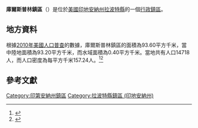 {{noteTA
|G1=USState
|G2=地名
|G3=Unit
}}
{{Infobox settlement
|official_name            = 庫爾斯普林鎮區
|native_name = Coolspring Township
|settlement_type          = [[行政鎮區|行政鎮區]]
|image_skyline            = 
|imagesize                = 
|image_map                = Map highlighting Coolspring Township, LaPorte County, Indiana.svg
|mapsize                  = 250px
|pushpin_map  =USA Indiana
|pushpin_label = 庫爾斯普林鎮區
|pushpin_label_position   = top
|pushpin_map_caption      = 庫爾斯普林鎮區在印地安納州的位置
|subdivision_type         = [[世界政區索引|國家]]
|subdivision_type1        = [[美国州份|州份]]
|subdivision_type2        = [[印地安納州行政区划|縣]]
|subdivision_name         = [[美国|美国]]
|subdivision_name1        = [[印地安納州|印地安納州]]
|subdivision_name2        = [[拉波特縣_(印地安納州)|拉波特縣]]
|elevation_ft             = 653
|elevation_m              = 199
|timezone                 = [[北美东部時區|北美东部時區]]
|area_total_km2           = 93.60
|area_land_km2            = 93.20
|area_water_km2           = 0.40
|area_total_sq_mi         = 
|area_land_sq_mi          = 
|area_water_sq_mi         = 
|population_as_of         = [[2010年美國人口普查|2010]]
|population_footnotes     = 
|population_total         = 14718
|population_density_km2   = auto
|population_density_sq_mi = auto
|utc_offset               = -5
|coordinates              = {{coord|41|39|17|N|86|52|23|W|type:city_region:US-AL_source:GNS-enwiki|display=inline,title}}
| coor_pinpoint           = 
| coordinates_footnotes   = 
|timezone_DST             = EDT
|utc_offset_DST           = -4
|postal_code_type         = [[美國郵區編號|郵區編號]]
|postal_code              = 
|area_code                = {{link-en|电话区号219|Area code 219|219}}
|blank_name = [[地名信息系统|GNIS ID]]
|blank_info = 453247
}}
'''庫爾斯普林鎮區'''（{{lang-en|Coolspring Township}}）是位於[[美國|美國]][[印地安納州|印地安納州]][[拉波特縣_(印地安納州)|拉波特縣]]的一個[[行政鎮區|行政鎮區]]。

== 地方資料 ==
根據[[2010年美國人口普查|2010年美國人口普查]]的數據，庫爾斯普林鎮區的面積為93.60平方千米，當中陸地面積為93.20平方千米，而水域面積為0.40平方千米。當地共有人口14718人，而人口密度為每平方千米157.24人。<ref name="GR8">{{cite web|url=http://factfinder2.census.gov|publisher=[[美国人口调查局|美国人口调查局]]|accessdate=2011-05-14|title=American FactFinder|archive-date=2013-09-11|archive-url=https://web.archive.org/web/20130911234518/http://factfinder2.census.gov/|dead-url=no}}</ref><ref>{{cite web|url=https://www.citypopulation.de/en/usa/illinois/admin/|title=USA: Illinois (Counties and Townships) - City Population|accessdate=2020-07-31|archive-date=2020-04-22|archive-url=https://web.archive.org/web/20200422090607/https://www.citypopulation.de/en/usa/illinois/admin/|dead-url=no}}</ref>

== 參考文獻 ==
{{reflist}}

{{拉波特縣 (印地安納州)}}

{{DEFAULTSORT:Coolspring Township}}
[[Category:印第安納州鎮區|Category:印第安納州鎮區]]
[[Category:拉波特縣鎮區_(印地安納州)|Category:拉波特縣鎮區 (印地安納州)]]

{{Indiana-geo-stub}}